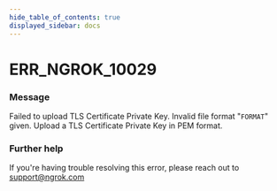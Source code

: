 ```yaml
---
hide_table_of_contents: true
displayed_sidebar: docs
---
```



# ERR_NGROK_10029

### Message
Failed to upload TLS Certificate Private Key. Invalid file format "`FORMAT`" given. Upload a TLS Certificate Private Key in PEM format.

<ErrorDetails error='err_ngrok_10029' />


### Further help
If you're having trouble resolving this error, please reach out to [support@ngrok.com](mailto:support@ngrok.com?subject=Help%20with%20ERR_NGROK_10029)

